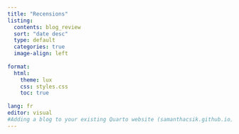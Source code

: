 ```yaml
---
title: "Recensions"
listing:
  contents: blog_review
  sort: "date desc"
  type: default
  categories: true
  image-align: left
  
format:
  html:
    theme: lux
    css: styles.css
    toc: true
    
lang: fr    
editor: visual
#Adding a blog to your existing Quarto website (samanthacsik.github.io)
---
```


